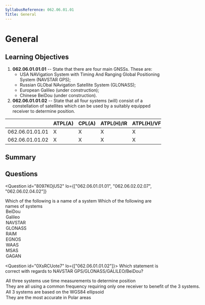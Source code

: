 ```yaml
---
SyllabusReference: 062.06.01.01
Title: General
---
```


# General

## Learning Objectives

1. **062.06.01.01.01** -- State that there are four main GNSSs. These are:
   - USA NAVigation System with Timing And Ranging Global Positioning System
     (NAVSTAR GPS);
   - Russian GLObal NAvigation Satellite System (GLONASS);
   - European Galileo (under construction);
   - Chinese BeiDou (under construction).
2. **062.06.01.01.02** -- State that all four systems (will) consist of a
   constellation of satellites which can be used by a suitably equipped receiver
   to determine position.

|                 | ATPL(A) | CPL(A) | ATPL(H)/IR | ATPL(H)/VFR | CPL(H) | IR  | CBIR(A) |
| --------------- | ------- | ------ | ---------- | ----------- | ------ | --- | ------- |
| 062.06.01.01.01 | X       | X      | X          | X           | X      | X   | X       |
| 062.06.01.01.02 | X       | X      | X          | X           | X      | X   | X       |

## Summary

## Questions

<Question
  id="8097KOjU52"
  lo={["062.06.01.01.01", "062.06.02.02.07", "062.06.02.04.02"]}
>
  <Text variant="oneCorrect">
    Which of the following is a name of a <Subject /> system
  </Text>
  <Text variant="multipleCorrect" select={5}>
    Which of the following are names of <Subject /> systems
  </Text>
  <Option
    id="8097KOjU52-1"
    subject={"GNSS"}
    why="Chinese GNSS System (under construction)"
  >
    BeiDou
  </Option>
  <Option
    id="8097KOjU52-2"
    subject={"GNSS"}
    why="European GNSS System (under construction)"
  >
    Galileo
  </Option>
  <Option id="8097KOjU52-3" subject={"GNSS"} why="American GNSS System (GPS)">
    NAVSTAR
  </Option>
  <Option id="8097KOjU52-4" subject={"GNSS"} why="Russian GNSS System">
    GLONASS
  </Option>
  <Option
    id="8097KOjU52-5"
    subject={"ABAS using only GNSS"}
    why="RAIM stands for Receiver Autonomous Integrity Monitoring"
  >
    RAIM
  </Option>
  <Option
    id="8097KOjU52-6"
    subject={"SBAS"}
    why="European Satellite-based augmentation systems (SBASs)"
  >
    EGNOS
  </Option>
  <Option
    id="8097KOjU52-7"
    subject={"SBAS"}
    why="American Satellite-based augmentation systems (SBASs)"
  >
    WAAS
  </Option>
  <Option
    id="8097KOjU52-8"
    subject={"SBAS"}
    why="Japanse Satellite-based augmentation systems (SBASs)"
  >
    MSAS
  </Option>
  <Option
    id="8097KOjU52-9"
    subject={"SBAS"}
    why="Indian Satellite-based augmentation systems (SBASs)"
  >
    GAGAN
  </Option>
</Question>

<Question id="0XsRCUote7" lo={["062.06.01.01.02"]}>
  <Text variant="oneCorrect">
    Which statement is correct with regards to NAVSTAR
    GPS/GLONASS/GALILEO/BeiDou?
  </Text>
  <Option
    id="0XsRCUote7-1"
    correct
    why="This is the basic principle of all GNSS systems"
  >
    All three systems use time measurements to determine position
  </Option>
  <Option
    id="0XsRCUote7-2"
    why="All systems use a different frequency and require separate receivers."
  >
    They are all using a common frequency requiring only one receiver to benefit
    of the 3 systems.
  </Option>
  <Option
    id="0XsRCUote7-3"
    why="Only GPS and GALILEO use this model. Fun fact! The WGS84 model was designed to produce the least ammount of errors for the continental USA. As such it's often inadequate in distant places like Russia and China."
  >
    All 3 systems are based on the WGS84 ellipsoid
  </Option>
  <Option
    id="0XsRCUote7-4"
    why="All these systems are designed to provide better coverage and accuracy for users in the sub-polar zones."
  >
    They are the most accurate in Polar areas
  </Option>
</Question>
